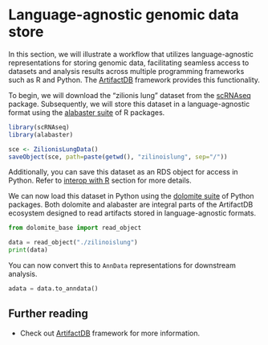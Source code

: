 # Language-agnostic genomic data store

In this section, we will illustrate a workflow that utilizes language-agnostic representations for storing genomic data, facilitating seamless access to datasets and analysis results across multiple programming frameworks such as R and Python. The [ArtifactDB](https://github.com/artifactdb) framework provides this functionality.

To begin, we will download the "zilionis lung" dataset from the [scRNAseq](https://bioconductor.org/packages/release/data/experiment/html/scRNAseq.html) package. Subsequently, we will store this dataset in a language-agnostic format using the [alabaster suite](https://github.com/ArtifactDB/alabaster.base) of R packages.

```r
library(scRNAseq)
library(alabaster)

sce <- ZilionisLungData()
saveObject(sce, path=paste(getwd(), "zilinoislung", sep="/"))
```

:::{.callout-note}
Additionally, you can save this dataset as an RDS object for access in Python. Refer to [interop with R](./interop.qmd) section for more details.
:::

We can now load this dataset in Python using the [dolomite suite](https://github.com/ArtifactDB/dolomite-base) of Python packages. Both dolomite and alabaster are integral parts of the ArtifactDB ecosystem designed to read artifacts stored in language-agnostic formats.

```python
from dolomite_base import read_object

data = read_object("./zilinoislung")
print(data)
```

You can now convert this to `AnnData` representations for downstream analysis.

```python
adata = data.to_anndata()
```

## Further reading

- Check out [ArtifactDB](https://github.com/artifactdb) framework for more information.